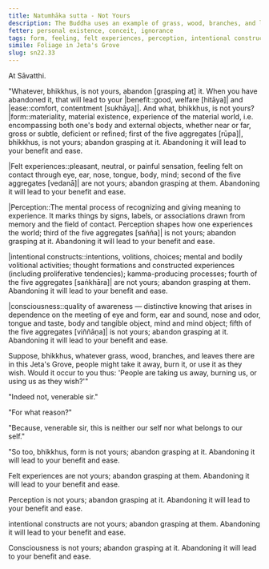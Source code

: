 ```yaml
---
title: Natumhāka sutta - Not Yours
description: The Buddha uses an example of grass, wood, branches, and leaves in Jeta's Grove to illustrate the nature of the five aggregates.
fetter: personal existence, conceit, ignorance
tags: form, feeling, felt experiences, perception, intentional constructs, consciousness, five aggregates, abandon, personal existence, conceit, ignorance, sn, sn22-34, sn22
simile: Foliage in Jeta's Grove
slug: sn22.33
---
```


At Sāvatthi.

"Whatever, bhikkhus, is not yours, abandon [grasping at] it. When you have abandoned it, that will lead to your |benefit::good, welfare [hitāya]| and |ease::comfort, contentment [sukhāya]|. And what, bhikkhus, is not yours? |form::materiality, material existence, experience of the material world, i.e. encompassing both one's body and external objects, whether near or far, gross or subtle, deficient or refined; first of the five aggregates [rūpa]|, bhikkhus, is not yours; abandon grasping at it. Abandoning it will lead to your benefit and ease.

|Felt experiences::pleasant, neutral, or painful sensation, feeling felt on contact through eye, ear, nose, tongue, body, mind; second of the five aggregates [vedanā]| are not yours; abandon grasping at them. Abandoning it will lead to your benefit and ease.

|Perception::The mental process of recognizing and giving meaning to experience. It marks things by signs, labels, or associations drawn from memory and the field of contact. Perception shapes how one experiences the world; third of the five aggregates [sañña]| is not yours; abandon grasping at it. Abandoning it will lead to your benefit and ease.

|intentional constructs::intentions, volitions, choices; mental and bodily volitional activities; thought formations and constructed experiences (including proliferative tendencies); kamma-producing processes; fourth of the five aggregates [saṅkhāra]| are not yours; abandon grasping at them. Abandoning it will lead to your benefit and ease.

|consciousness::quality of awareness — distinctive knowing that arises in dependence on the meeting of eye and form, ear and sound, nose and odor, tongue and taste, body and tangible object, mind and mind object; fifth of the five aggregates [viññāṇa]| is not yours; abandon grasping at it. Abandoning it will lead to your benefit and ease.

Suppose, bhikkhus, whatever grass, wood, branches, and leaves there are in this Jeta's Grove, people might take it away, burn it, or use it as they wish. Would it occur to you thus: 'People are taking us away, burning us, or using us as they wish?'"

"Indeed not, venerable sir."

"For what reason?"

"Because, venerable sir, this is neither our self nor what belongs to our self."

"So too, bhikkhus, form is not yours; abandon grasping at it. Abandoning it will lead to your benefit and ease.

Felt experiences are not yours; abandon grasping at them. Abandoning it will lead to your benefit and ease.

Perception is not yours; abandon grasping at it. Abandoning it will lead to your benefit and ease.

intentional constructs are not yours; abandon grasping at them. Abandoning it will lead to your benefit and ease.

Consciousness is not yours; abandon grasping at it. Abandoning it will lead to your benefit and ease.